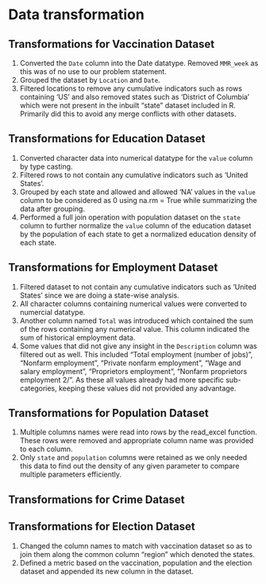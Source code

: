 # Data transformation

## Transformations for Vaccination Dataset

1. Converted the `Date` column into the Date datatype. Removed `MMR_week` as this was of no use to our problem statement.
2. Grouped the dataset by `Location` and `Date`.
3. Filtered locations to remove any cumulative indicators such as rows containing 'US' and also removed states such as 'District of Columbia' which were not present in the inbuilt "state" dataset included in R. Primarily did this to avoid any merge conflicts with other datasets.  


## Transformations for Education Dataset

1. Converted character data into numerical datatype for the `value` column by type casting.
2. Filtered rows to not contain any cumulative indicators such as 'United States'.
3. Grouped by each state and allowed and allowed 'NA' values in the `value` column to be considered as 0 using na.rm = True while summarizing the data after grouping.
4. Performed a full join operation with population dataset on the `state` column to further normalize the `value` column of the education dataset by the population of each state to get a normalized education density of each state.

## Transformations for Employment Dataset

1. Filtered dataset to not contain any cumulative indicators such as 'United States' since we are doing a state-wise analysis.
2. All character columns containing numerical values were converted to numercial datatype.
3. Another column named `Total` was introduced which contained the sum of the rows containing any numerical value. This column indicated the sum of historical employment data.
4. Some values that did not give any insight in the `Description` column was filtered out as well. This included "Total employment (number of jobs)", "Nonfarm employment", "Private nonfarm employment", "Wage and salary employment", "Proprietors employment", "Nonfarm proprietors employment 2/". As these all values already had more specific sub-categories, keeping these values did not provided any advantage.

## Transformations for Population Dataset

1. Multiple columns names were read into rows by the read_excel function. These rows were removed and appropriate column name was provided to each column.
2. Only `state` and `population` columns were retained as we only needed this data to find out the density of any given parameter to compare multiple parameters efficiently.

## Transformations for Crime Dataset

## Transformations for Election Dataset

1. Changed the column names to match with vaccination dataset so as to join them along the common column "region" which denoted the states.
2. Defined a metric based on the vaccination, population and the election dataset and appended its new column in the dataset.